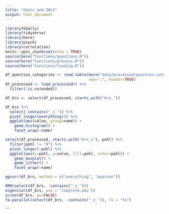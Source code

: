 ```yaml
---
title: "Goals and SWLS"
output: html_document
---
```


```r
library(GGally)
library(tidyverse)
library(here)
library(psych)
library(correlation)
knitr::opts_chunk$set(echo = TRUE)
source(here("functions/questions.R"))
source(here("functions/process.R"))
source(here("functions/loading.R"))
```

```r
df_question_categories <- read.table(here("data/processed/question-categories.csv"),
                                     sep=";", header=TRUE)
df_processed <- load_processed() %>%
  filter(!is.na(ended))
```

```r
df_brs <- select(df_processed, starts_with("brs_"))
```

```r
df_brs %>%
  select(-contains("_s_")) %>%
  pivot_longer(everything()) %>%
  ggplot(aes(value, group=name)) +
    geom_histogram() +
    facet_wrap(~name)
```

```r
select(df_processed, starts_with("brs_s"), pohl) %>%
  filter(pohl != "O") %>%
  pivot_longer(-pohl) %>%
  ggplot(aes(x=pohl, y=value, fill=pohl, color=pohl)) +
    geom_boxplot() +
    geom_jitter() + 
    facet_wrap(~name)
```

```r
ggcorr(df_brs, method = c("everything", "pearson")) 
```

```r
KMO(select(df_brs, -contains("_s_")))
eigen(cor(df_brs, use = "complete.obs"))
scree(df_brs, pc=FALSE)
fa.parallel(select(df_brs, -contains("_s_")), fa = "fa")
```
```

